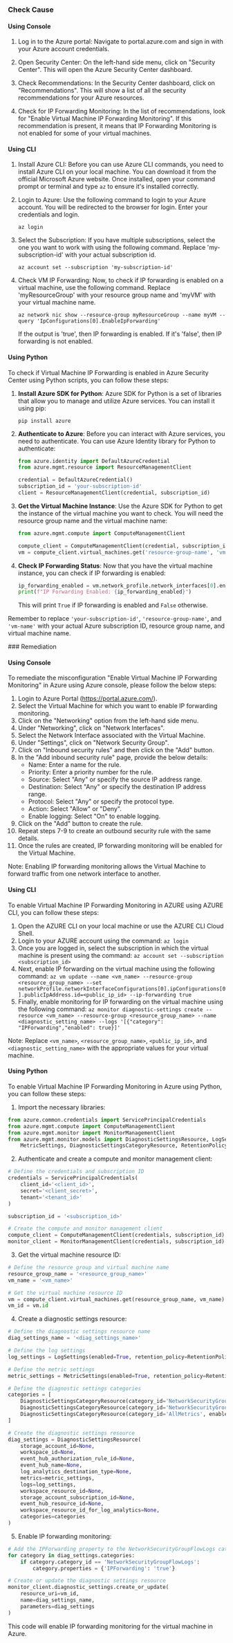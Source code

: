 

<Tabs><Tab title='Cause'>
### Check Cause

#### Using Console

1. Log in to the Azure portal: Navigate to portal.azure.com and sign in with your Azure account credentials.

2. Open Security Center: On the left-hand side menu, click on "Security Center". This will open the Azure Security Center dashboard.

3. Check Recommendations: In the Security Center dashboard, click on "Recommendations". This will show a list of all the security recommendations for your Azure resources.

4. Check for IP Forwarding Monitoring: In the list of recommendations, look for "Enable Virtual Machine IP Forwarding Monitoring". If this recommendation is present, it means that IP Forwarding Monitoring is not enabled for some of your virtual machines.

#### Using CLI

1. Install Azure CLI: Before you can use Azure CLI commands, you need to install Azure CLI on your local machine. You can download it from the official Microsoft Azure website. Once installed, open your command prompt or terminal and type `az` to ensure it's installed correctly.

2. Login to Azure: Use the following command to login to your Azure account. You will be redirected to the browser for login. Enter your credentials and login.
   ```
   az login
   ```

3. Select the Subscription: If you have multiple subscriptions, select the one you want to work with using the following command. Replace 'my-subscription-id' with your actual subscription id.
   ```
   az account set --subscription 'my-subscription-id'
   ```

4. Check VM IP Forwarding: Now, to check if IP forwarding is enabled on a virtual machine, use the following command. Replace 'myResourceGroup' with your resource group name and 'myVM' with your virtual machine name.
   ```
   az network nic show --resource-group myResourceGroup --name myVM --query 'IpConfigurations[0].EnableIpForwarding'
   ```
   If the output is 'true', then IP forwarding is enabled. If it's 'false', then IP forwarding is not enabled.

#### Using Python

To check if Virtual Machine IP Forwarding is enabled in Azure Security Center using Python scripts, you can follow these steps:

1. **Install Azure SDK for Python**: Azure SDK for Python is a set of libraries that allow you to manage and utilize Azure services. You can install it using pip:
   ```
   pip install azure
   ```

2. **Authenticate to Azure**: Before you can interact with Azure services, you need to authenticate. You can use Azure Identity library for Python to authenticate:
   ```python
   from azure.identity import DefaultAzureCredential
   from azure.mgmt.resource import ResourceManagementClient

   credential = DefaultAzureCredential()
   subscription_id = 'your-subscription-id'
   client = ResourceManagementClient(credential, subscription_id)
   ```

3. **Get the Virtual Machine Instance**: Use the Azure SDK for Python to get the instance of the virtual machine you want to check. You will need the resource group name and the virtual machine name:
   ```python
   from azure.mgmt.compute import ComputeManagementClient

   compute_client = ComputeManagementClient(credential, subscription_id)
   vm = compute_client.virtual_machines.get('resource-group-name', 'vm-name')
   ```

4. **Check IP Forwarding Status**: Now that you have the virtual machine instance, you can check if IP forwarding is enabled:
   ```python
   ip_forwarding_enabled = vm.network_profile.network_interfaces[0].enable_ip_forwarding
   print(f"IP Forwarding Enabled: {ip_forwarding_enabled}")
   ```
   This will print `True` if IP forwarding is enabled and `False` otherwise.

Remember to replace `'your-subscription-id'`, `'resource-group-name'`, and `'vm-name'` with your actual Azure subscription ID, resource group name, and virtual machine name.

</Tab>

<Tab title='Remediation'>
### Remediation

#### Using Console

To remediate the misconfiguration "Enable Virtual Machine IP Forwarding Monitoring" in Azure using Azure console, please follow the below steps:

1. Login to Azure Portal (https://portal.azure.com/).
2. Select the Virtual Machine for which you want to enable IP forwarding monitoring.
3. Click on the "Networking" option from the left-hand side menu.
4. Under "Networking", click on "Network Interfaces".
5. Select the Network Interface associated with the Virtual Machine.
6. Under "Settings", click on "Network Security Group".
7. Click on "Inbound security rules" and then click on the "Add" button.
8. In the "Add inbound security rule" page, provide the below details:
   - Name: Enter a name for the rule.
   - Priority: Enter a priority number for the rule.
   - Source: Select "Any" or specify the source IP address range.
   - Destination: Select "Any" or specify the destination IP address range.
   - Protocol: Select "Any" or specify the protocol type.
   - Action: Select "Allow" or "Deny".
   - Enable logging: Select "On" to enable logging.
9. Click on the "Add" button to create the rule.
10. Repeat steps 7-9 to create an outbound security rule with the same details.
11. Once the rules are created, IP forwarding monitoring will be enabled for the Virtual Machine.

Note: Enabling IP forwarding monitoring allows the Virtual Machine to forward traffic from one network interface to another.

#### Using CLI

To enable Virtual Machine IP Forwarding Monitoring in AZURE using AZURE CLI, you can follow these steps:

1. Open the AZURE CLI on your local machine or use the AZURE CLI Cloud Shell.
2. Login to your AZURE account using the command: `az login`
3. Once you are logged in, select the subscription in which the virtual machine is present using the command: `az account set --subscription <subscription_id>`
4. Next, enable IP forwarding on the virtual machine using the following command: `az vm update --name <vm_name> --resource-group <resource_group_name> --set networkProfile.networkInterfaceConfigurations[0].ipConfigurations[0].publicIpAddress.id=<public_ip_id> --ip-forwarding true`
5. Finally, enable monitoring for IP forwarding on the virtual machine using the following command: `az monitor diagnostic-settings create --resource <vm_name> --resource-group <resource_group_name> --name <diagnostic_setting_name> --logs '[{"category": "IPForwarding","enabled": true}]'`

Note: Replace `<vm_name>`, `<resource_group_name>`, `<public_ip_id>`, and `<diagnostic_setting_name>` with the appropriate values for your virtual machine.

#### Using Python

To enable Virtual Machine IP Forwarding Monitoring in Azure using Python, you can follow these steps:

1. Import the necessary libraries:

```python
from azure.common.credentials import ServicePrincipalCredentials
from azure.mgmt.compute import ComputeManagementClient
from azure.mgmt.monitor import MonitorManagementClient
from azure.mgmt.monitor.models import DiagnosticSettingsResource, LogSettings, \
    MetricSettings, DiagnosticSettingsCategoryResource, RetentionPolicy
```

2. Authenticate and create a compute and monitor management client:

```python
# Define the credentials and subscription ID
credentials = ServicePrincipalCredentials(
    client_id='<client_id>',
    secret='<client_secret>',
    tenant='<tenant_id>'
)

subscription_id = '<subscription_id>'

# Create the compute and monitor management client
compute_client = ComputeManagementClient(credentials, subscription_id)
monitor_client = MonitorManagementClient(credentials, subscription_id)
```

3. Get the virtual machine resource ID:

```python
# Define the resource group and virtual machine name
resource_group_name = '<resource_group_name>'
vm_name = '<vm_name>'

# Get the virtual machine resource ID
vm = compute_client.virtual_machines.get(resource_group_name, vm_name)
vm_id = vm.id
```

4. Create a diagnostic settings resource:

```python
# Define the diagnostic settings resource name
diag_settings_name = '<diag_settings_name>'

# Define the log settings
log_settings = LogSettings(enabled=True, retention_policy=RetentionPolicy(enabled=False))

# Define the metric settings
metric_settings = MetricSettings(enabled=True, retention_policy=RetentionPolicy(enabled=False))

# Define the diagnostic settings categories
categories = [
    DiagnosticSettingsCategoryResource(category_id='NetworkSecurityGroupFlowLogs', enabled=True),
    DiagnosticSettingsCategoryResource(category_id='NetworkSecurityGroupEventLogs', enabled=True),
    DiagnosticSettingsCategoryResource(category_id='AllMetrics', enabled=True)
]

# Create the diagnostic settings resource
diag_settings = DiagnosticSettingsResource(
    storage_account_id=None,
    workspace_id=None,
    event_hub_authorization_rule_id=None,
    event_hub_name=None,
    log_analytics_destination_type=None,
    metrics=metric_settings,
    logs=log_settings,
    workspace_resource_id=None,
    storage_account_subscription_id=None,
    event_hub_resource_id=None,
    workspace_resource_id_for_log_analytics=None,
    categories=categories
)
```

5. Enable IP forwarding monitoring:

```python
# Add the IPForwarding property to the NetworkSecurityGroupFlowLogs category
for category in diag_settings.categories:
    if category.category_id == 'NetworkSecurityGroupFlowLogs':
        category.properties = {'IPForwarding': 'true'}

# Create or update the diagnostic settings resource
monitor_client.diagnostic_settings.create_or_update(
    resource_uri=vm_id,
    name=diag_settings_name,
    parameters=diag_settings
)
```

This code will enable IP forwarding monitoring for the virtual machine in Azure.


</Tab>
</Tabs>